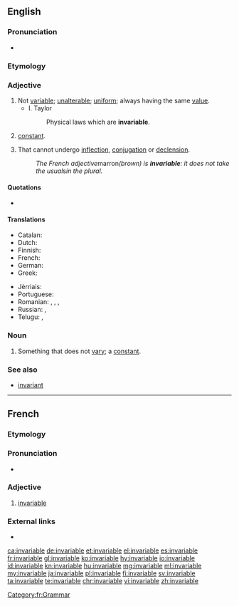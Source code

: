 ==English==

===Pronunciation===
* {{audio|en-us-invariable.ogg|Audio (US)|lang=en}}

===Etymology===
{{prefix|in|variable|lang=en}}

===Adjective===
{{en-adj|-}}

# Not [[variable]]; [[unalterable]]; [[uniform]]; always having the same [[value]].
#* I. Taylor
#*: Physical laws which are '''invariable'''.
# {{context|math|lang=en}} [[constant]].
# {{context|by extension|grammar|of a word, or a grammatical class|lang=en}} That cannot undergo [[inflection]], [[conjugation]] or [[declension]].
#: ''The French adjective ''marron'' (brown) is '''invariable''': it does not take the usual ''s'' in the plural.''

====Quotations====
* {{seeCites}}

====Translations====
{{trans-top|not variable}}
* Catalan: {{t+|ca|invariable}}
* Dutch: {{t|nl|onveranderlijk}}
* Finnish: {{t+|fi|muuttumaton}}
* French: {{t+|fr|invariable}}
* German: {{t|de|unveränderlich}}
* Greek: {{t+|el|άκλιτος}}
{{trans-mid}}
* Jèrriais: {{t|roa-jer|învâriabl'ye}}
* Portuguese: {{t+|pt|invariável}}
* Romanian: {{t+|ro|invariabil|m|n}}, {{t|ro|invariabilă|f}}, {{t|ro|nevariabil|m|n}}, {{t|ro|neschimbabil|m|n}}
* Russian: {{t+|ru|неизме́нный|sc=Cyrl}}, {{t+|ru|неизменя́емый|sc=Cyrl}}
* Telugu: {{t|te|మార్పులేని|sc=Telu}}, {{t|te|జిడ్డుగాడు|sc=Telu}}
{{trans-bottom}}

===Noun===
{{en-noun}}

# Something that does not [[vary]]; a [[constant]].

===See also===
* [[invariant]]<!-- or is it a synonym? -->

----

==French==

===Etymology===
{{prefix|in|variable|lang=fr}}

===Pronunciation===
* {{audio|Fr-invariable.ogg|Audio|lang=fr}}

===Adjective===
{{fr-adj|mf}}

# [[#English|invariable]]

===External links===
* {{R:TLFi}}

[[Category:fr:Grammar]]

[[ca:invariable]]
[[de:invariable]]
[[et:invariable]]
[[el:invariable]]
[[es:invariable]]
[[fr:invariable]]
[[gl:invariable]]
[[ko:invariable]]
[[hy:invariable]]
[[io:invariable]]
[[id:invariable]]
[[kn:invariable]]
[[hu:invariable]]
[[mg:invariable]]
[[ml:invariable]]
[[my:invariable]]
[[ja:invariable]]
[[pl:invariable]]
[[fi:invariable]]
[[sv:invariable]]
[[ta:invariable]]
[[te:invariable]]
[[chr:invariable]]
[[vi:invariable]]
[[zh:invariable]]